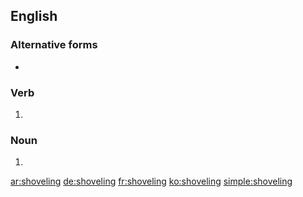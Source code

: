 ==English==

===Alternative forms===
* {{l|en|shovelling}} {{qualifier|British}}

===Verb===
{{head|en|present participle}}

# {{lb|en|American spelling}} {{present participle of|shovel|lang=en|nocat=1}}

===Noun===
{{en-noun}}

# {{alternative form of|shovelling|lang=en}}

[[ar:shoveling]]
[[de:shoveling]]
[[fr:shoveling]]
[[ko:shoveling]]
[[simple:shoveling]]